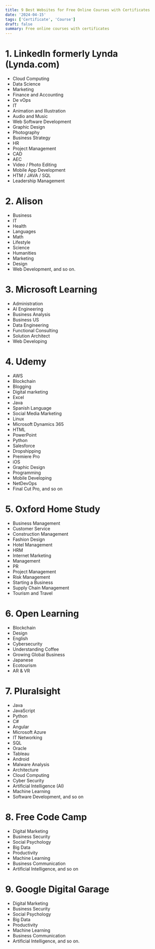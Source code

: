 ```yaml
---
title: 9 Best Websites for Free Online Courses with Certificates
date: '2024-04-15'
tags: ['Certificate', 'Course']
draft: false
summary: Free online courses with certificates
---
```

# 1. LinkedIn formerly Lynda (Lynda.com)
- Cloud Computing
- Data Science
- Marketing
- Finance and Accounting
- De vOps
- IT
- Animation and Illustration
- Audio and Music
- Web Software Development
- Graphic Design
- Photography
- Business Strategy
- HR
- Project Management
- CAD
- AEC
- Video / Photo Editing
- Mobile App Development
- HTM / JAVA / SQL
- Leadership Management
# 2. Alison
- Business
- IT
- Health
- Languages
- Math
- Lifestyle
- Science
- Humanities
- Marketing
- Design
- Web Development, and so on.
# 3. Microsoft Learning
- Administration
- AI Engineering
- Business Analysis
- Business US
- Data Engineering
- Functional Consulting
- Solution Architect
- Web Developing
# 4. Udemy
- AWS
- Blockchain
- Blogging
- Digital marketing
- Excel
- Java
- Spanish Language
- Social Media Marketing
- Linux
- Microsoft Dynamics 365
- HTML
- PowerPoint
- Python
- Salesforce
- Dropshipping
- Premiere Pro
- iOS
- Graphic Design
- Programming
- Mobile Developing
- NetDevOps
- Final Cut Pro, and so on
# 5. Oxford Home Study
- Business Management
- Customer Service
- Construction Management
- Fashion Design
- Hotel Management
- HRM
- Internet Marketing
- Management
- PR
- Project Management
- Risk Management
- Starting a Business
- Supply Chain Management
- Tourism and Travel
# 6. Open Learning
- Blockchain
- Design
- English
- Cybersecurity
- Understanding Coffee
- Growing Global Business
- Japanese
- Ecotourism
- AR & VR
# 7. Pluralsight
- Java
- JavaScript
- Python
- C#
- Angular
- Microsoft Azure
- IT Networking
- SQL
- Oracle
- Tableau
- Android
- Malware Analysis
- Architecture
- Cloud Computing
- Cyber Security
- Artificial Intelligence (AI)
- Machine Learning
- Software Development, and so on
# 8. Free Code Camp
- Digital Marketing
- Business Security
- Social Psychology
- Big Data
- Productivity
- Machine Learning
- Business Communication
- Artificial Intelligence, and so on
# 9. Google Digital Garage
- Digital Marketing
- Business Security
- Social Psychology
- Big Data
- Productivity
- Machine Learning
- Business Communication
- Artificial Intelligence, and so on.
